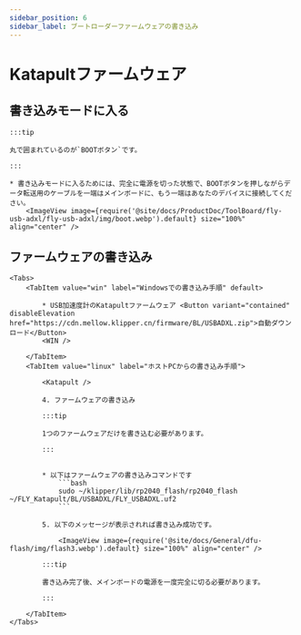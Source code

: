 ```yaml
---
sidebar_position: 6
sidebar_label: ブートローダーファームウェアの書き込み
---
```







# Katapultファームウェア

## 書き込みモードに入る

    :::tip

    丸で囲まれているのが`BOOTボタン`です。

    :::

    * 書き込みモードに入るためには、完全に電源を切った状態で、BOOTボタンを押しながらデータ転送用のケーブルを一端はメインボードに、もう一端はあなたのデバイスに接続してください。
        <ImageView image={require('@site/docs/ProductDoc/ToolBoard/fly-usb-adxl/fly-usb-adxl/img/boot.webp').default} size="100%" align="center" />

## ファームウェアの書き込み
    <Tabs>
        <TabItem value="win" label="Windowsでの書き込み手順" default>

            * USB加速度計のKatapultファームウェア <Button variant="contained" disableElevation href="https://cdn.mellow.klipper.cn/firmware/BL/USBADXL.zip">自動ダウンロード</Button>
            <WIN />
            
        </TabItem>
        <TabItem value="linux" label="ホストPCからの書き込み手順">
            
            <Katapult />

            4. ファームウェアの書き込み

            :::tip

            1つのファームウェアだけを書き込む必要があります。

            :::


            * 以下はファームウェアの書き込みコマンドです
                ```bash
                sudo ~/klipper/lib/rp2040_flash/rp2040_flash ~/FLY_Katapult/BL/USBADXL/FLY_USBADXL.uf2
                ```

            5. 以下のメッセージが表示されれば書き込み成功です。

                <ImageView image={require('@site/docs/General/dfu-flash/img/flash3.webp').default} size="100%" align="center" />

            :::tip

            書き込み完了後、メインボードの電源を一度完全に切る必要があります。

            :::

        </TabItem>
    </Tabs>